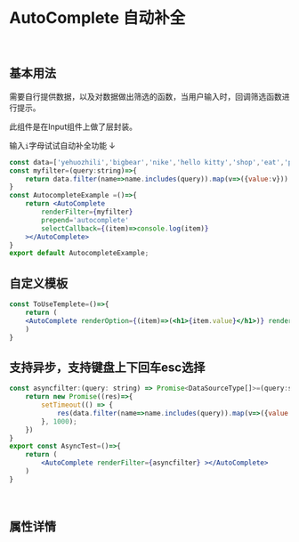 

<Meta title='ENTRY|AutoComplete 自动补全' component={AutoComplete} />

<br/>

# AutoComplete 自动补全
<br/>

## 基本用法
需要自行提供数据，以及对数据做出筛选的函数，当用户输入时，回调筛选函数进行提示。

此组件是在Input组件上做了层封装。


输入`i`字母试试自动补全功能 ↓

```jsx
const data=['yehuozhili','bigbear','nike','hello kitty','shop','eat','pikaqiu','gobigger','dell'];
const myfilter=(query:string)=>{
    return data.filter(name=>name.includes(query)).map(v=>({value:v}))
}
const AutocompleteExample =()=>{
    return <AutoComplete 
        renderFilter={myfilter} 
        prepend='autocomplete'  
        selectCallback={(item)=>console.log(item)}
    ></AutoComplete>
}
export default AutocompleteExample;
```


<Preview>
<Story name='AutoComplete'> 
    <div style={{height:'300px'}}>
       <AutocompleteExample/>
    </div>
</Story>
</Preview>



## 自定义模板


```jsx
const ToUseTemplete=()=>{
    return (
    <AutoComplete renderOption={(item)=>(<h1>{item.value}</h1>)} renderFilter={myfilter}></AutoComplete>
    )
}
```


<Preview>
<Story name='AutoComplete2'> 
    <div style={{height:'300px'}}>
       <ToUseTemplete/>
    </div>
</Story>
</Preview>

## 支持异步，支持键盘上下回车esc选择

```jsx
const asyncfilter:(query: string) => Promise<DataSourceType[]>=(query:string)=>{
    return new Promise((res)=>{
        setTimeout(() => {
            res(data.filter(name=>name.includes(query)).map(v=>({value:v})))
        }, 1000);
    })
}
export const AsyncTest=()=>{
    return (
        <AutoComplete renderFilter={asyncfilter} ></AutoComplete>
    )
}
```


<Preview>
<Story name='AutoComplete async'> 
    <div style={{height:'300px'}}>
       <AsyncTest/>
    </div>
</Story>
</Preview>


<br/>

## 属性详情 

<Props of={AutoComplete} />